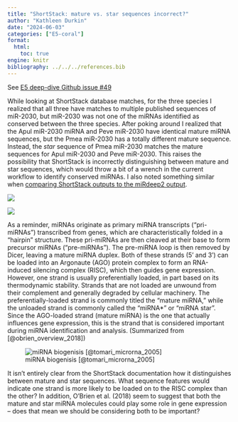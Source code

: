 ```yaml
---
title: "ShortStack: mature vs. star sequences incorrect?"
author: "Kathleen Durkin"
date: "2024-06-03"
categories: ["E5-coral"]
format:
  html:
    toc: true
engine: knitr
bibliography: ../../../references.bib
---
```


See [E5 deep-dive Github issue #49](https://github.com/urol-e5/deep-dive/issues/49)

While looking at ShortStack database matches, for the three species I realized that all three have matches to multiple published sequences of miR-2030, but miR-2030 was not one of the miRNAs identified as conserved between the three species. After poking around I realized that the Apul miR-2030 miRNA and Peve miR-2030 have identical mature miRNA sequences, but the Pmea miR-2030 has a totally different mature sequence. Instead, the *star* sequence of Pmea miR-2030 matches the mature sequences for Apul miR-2030 and Peve miR-2030. This raises the possibility that ShortStack is incorrectly distinguishing between mature and star sequences, which would throw a bit of a wrench in the current workflow to identify conserved miRNAs. I also noted something similar when [comparing ShortStack outputs to the miRdeep2 output](./2024_05_17_shortstack_mirdeep2_comparisons.qmd).

![](images/Screenshot%20(248).png)

![](images/Screenshot%20(249).png)

As a reminder, miRNAs originate as primary miRNA transcripts ("pri-miRNAs") transcribed from genes, which are characteristically folded in a "hairpin" structure. These pri-miRNAs are then cleaved at their base to form precursor miRNAs ("pre-miRNAs"). The pre-miRNA loop is then removed by Dicer, leaving a mature miRNA duplex. Both of these strands (5' and 3') can be loaded into an Argonaute (AGO) protein complex to form an RNA-induced silencing complex (RISC), which then guides gene expression. However, one strand is usually preferentially loaded, in part based on its thermodynamic stability. Strands that are not loaded are unwound from their complement and generally degraded by cellular machinery. The preferentially-loaded strand is commonly titled the "mature miRNA," while the unloaded strand is commonly called the "miRNA\*" or "miRNA star". Since the AGO-loaded strand (mature miRNA) is the one that actually influences gene expression, this is the strand that is considered important during miRNA identification and analysis. (Summarized from [@obrien_overview_2018])

![miRNA biogenisis [@tomari_microrna_2005]](images/miRNA-biogenisis.jpg)

It isn't entirely clear from the ShortStack documentation how it distinguishes between mature and star sequences. What sequence features would indicate one strand is more likely to be loaded on to the RISC complex than the other? In addition, O'Brien et al. (2018) seem to suggest that both the mature and star miRNA molecules could play some role in gene expression -- does that mean we should be considering both to be important?
